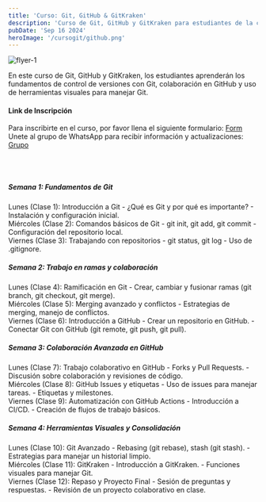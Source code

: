 ---
title: 'Curso: Git, GitHub & GitKraken'
description: 'Curso de Git, GitHub y GitKraken para estudiantes de la carrera de Ingeniería en Tecnologías de la Información.'
pubDate: 'Sep 16 2024'
heroImage: '/cursogit/github.png'
---

<div class="flex justify-center items-center gap-4 flex-wrap">
    <img src="/cursogit/flyer.png" alt="flyer-1" class="shadow-2xl shadow-gray-800" style={{ width: '500px', height: 'auto' }} />
</div>

En este curso de Git, GitHub y GitKraken, los estudiantes aprenderán los fundamentos de control de versiones con Git, colaboración en GitHub y uso de herramientas visuales para manejar Git.

#### Link de Inscripción
Para inscribirte en el curso, por favor llena el siguiente formulario: [Form](https://forms.office.com/Pages/ResponsePage.aspx?id=oBzDhDusrk6tEVGdgCM-b6udZZzfCjNIpXEkDOwEW_lUNEVGWFlZSTU1WVhJNVJTRlQ5SVM1TUZGMC4u)
Unete al grupo de WhatsApp para recibir información y actualizaciones: [Grupo](https://chat.whatsapp.com/B5xy48p3gTFE7GlF7TVVJy)

<br></br>

##### Semana 1: Fundamentos de Git
Lunes (Clase 1): Introducción a Git - ¿Qué es Git y por qué es importante? - Instalación y configuración inicial.<br/>
Miércoles (Clase 2): Comandos básicos de Git - git init, git add, git commit - Configuración del repositorio local.<br/>
Viernes (Clase 3): Trabajando con repositorios - git status, git log - Uso de .gitignore.

 

##### Semana 2: Trabajo en ramas y colaboración

Lunes (Clase 4): Ramificación en Git - Crear, cambiar y fusionar ramas (git branch, git checkout, git merge). <br/>
Miércoles (Clase 5): Merging avanzado y conflictos - Estrategias de merging, manejo de conflictos. <br/>
Viernes (Clase 6): Introducción a GitHub - Crear un repositorio en GitHub. - Conectar Git con GitHub (git remote, git push, git pull). <br/>

 

##### Semana 3: Colaboración Avanzada en GitHub
Lunes (Clase 7): Trabajo colaborativo en GitHub - Forks y Pull Requests. - Discusión sobre colaboración y revisiones de código. <br/>
Miércoles (Clase 8): GitHub Issues y etiquetas - Uso de issues para manejar tareas. - Etiquetas y milestones. <br/>
Viernes (Clase 9): Automatización con GitHub Actions - Introducción a CI/CD. - Creación de flujos de trabajo básicos. <br/>

 

##### Semana 4: Herramientas Visuales y Consolidación
Lunes (Clase 10): Git Avanzado - Rebasing (git rebase), stash (git stash). - Estrategias para manejar un historial limpio. <br/>
Miércoles (Clase 11): GitKraken - Introducción a GitKraken. - Funciones visuales para manejar Git. <br/>
Viernes (Clase 12): Repaso y Proyecto Final - Sesión de preguntas y respuestas. - Revisión de un proyecto colaborativo en clase. <br/>